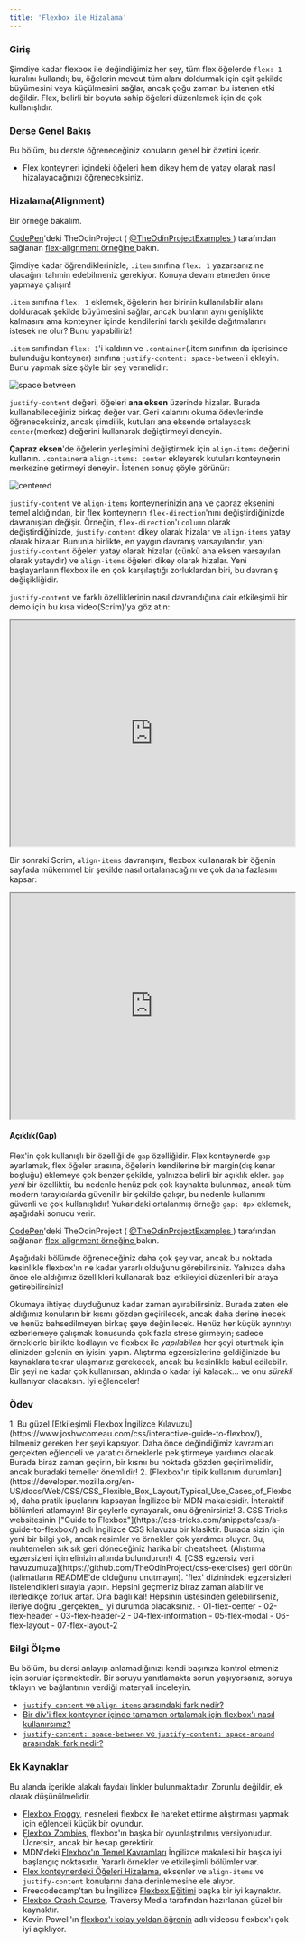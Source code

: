 ```yaml
---
title: 'Flexbox ile Hizalama'
---
```


### Giriş

Şimdiye kadar flexbox ile değindiğimiz her şey, tüm flex öğelerde `flex: 1` kuralını kullandı; bu, öğelerin mevcut tüm alanı doldurmak için eşit şekilde büyümesini veya küçülmesini sağlar, ancak çoğu zaman bu istenen etki değildir. Flex, belirli bir boyuta sahip öğeleri düzenlemek için de çok kullanışlıdır.

### Derse Genel Bakış

Bu bölüm, bu derste öğreneceğiniz konuların genel bir özetini içerir.

- Flex konteyneri içindeki öğeleri hem dikey hem de yatay olarak nasıl hizalayacağınızı öğreneceksiniz.

### Hizalama(Alignment)

Bir örneğe bakalım.

<p
  className="codepen"
  data-height="400"
  data-default-tab="html,result"
  data-slug-hash="MWoyBzR"
  data-editable="true"
  data-user="TheOdinProjectExamples"
  style={{"height":"400px","boxSizing":"border-box","display":"flex","alignItems":"center","justifyContent":"center","border":"2px solid","margin":"1em 0","padding":"1em"}}
>
  <span>
    <a href="https://codepen.io">CodePen</a>'deki TheOdinProject (
    <a href="https://codepen.io/TheOdinProjectExamples"> @TheOdinProjectExamples </a>
    ) tarafından sağlanan <a href="https://codepen.io/TheOdinProjectExamples/pen/MWoyBzR"> flex-alignment örneğine </a> bakın.
  </span>
</p>
<script async src="https://cpwebassets.codepen.io/assets/embed/ei.js"></script>

Şimdiye kadar öğrendiklerinizle, `.item` sınıfına `flex: 1` yazarsanız ne olacağını tahmin edebilmeniz gerekiyor. Konuya devam etmeden önce yapmaya çalışın!

`.item` sınıfına `flex: 1` eklemek, öğelerin her birinin kullanılabilir alanı dolduracak şekilde büyümesini sağlar, ancak bunların aynı genişlikte kalmasını ama konteyner içinde kendilerini farklı şekilde dağıtmalarını istesek ne olur? Bunu yapabiliriz!

`.item` sınıfından `flex: 1`'i kaldırın ve `.container`(.item sınıfının da içerisinde bulunduğu konteyner) sınıfına `justify-content: space-between`'i ekleyin. Bunu yapmak size şöyle bir şey vermelidir:

![space between](https://cdn.statically.io/gh/TheOdinProject/curriculum/495704c6eb6bf33bc927534f231533a82b27b2ac/html_css/v2/foundations/flexbox/imgs/07.png)

`justify-content` değeri, öğeleri **ana eksen** üzerinde hizalar. Burada kullanabileceğiniz birkaç değer var. Geri kalanını okuma ödevlerinde öğreneceksiniz, ancak şimdilik, kutuları ana eksende ortalayacak `center`(merkez) değerini kullanarak değiştirmeyi deneyin.

**Çapraz eksen**'de öğelerin yerleşimini değiştirmek için `align-items` değerini kullanın. `.container`a `align-items: center` ekleyerek kutuları konteynerin merkezine getirmeyi deneyin. İstenen sonuç şöyle görünür:

![centered](https://cdn.statically.io/gh/TheOdinProject/curriculum/495704c6eb6bf33bc927534f231533a82b27b2ac/html_css/v2/foundations/flexbox/imgs/08.png)

`justify-content` ve `align-items` konteynerinizin ana ve çapraz eksenini temel aldığından, bir flex konteynerın `flex-direction`'nını değiştirdiğinizde davranışları değişir. Örneğin, `flex-direction`'ı `column` olarak değiştirdiğinizde, `justify-content` dikey olarak hizalar ve `align-items` yatay olarak hizalar. Bununla birlikte, en yaygın davranış varsayılandır, yani `justify-content` öğeleri yatay olarak hizalar (çünkü ana eksen varsayılan olarak yataydır) ve `align-items` öğeleri dikey olarak hizalar. Yeni başlayanların flexbox ile en çok karşılaştığı zorluklardan biri, bu davranış değişikliğidir.

`justify-content` ve farklı özelliklerinin nasıl davrandığına dair etkileşimli bir demo için bu kısa video(Scrim)'ya göz atın:

<iframe
  src="https://scrimba.com/learn/flexbox/justify-content-flexbox-tutorial-cVWPacR?embed=odin,mini-header,no-big-play,no-next-up"
  sandbox="allow-scripts allow-same-origin"
  width="100%"
  height="400"
></iframe>

Bir sonraki Scrim, `align-items` davranışını, flexbox kullanarak bir öğenin sayfada mükemmel bir şekilde nasıl ortalanacağını ve çok daha fazlasını kapsar:

<iframe
  src="https://scrimba.com/learn/flexbox/align-items-flexbox-tutorial-cJqymH9?embed=odin,mini-header,no-big-play,no-next-up"
  sandbox="allow-scripts allow-same-origin"
  width="100%"
  height="400"
></iframe>

#### Açıklık(Gap)

Flex'in çok kullanışlı bir özelliği de `gap` özelliğidir. Flex konteynerde `gap` ayarlamak, flex öğeler arasına, öğelerin kendilerine bir margin(dış kenar boşluğu) eklemeye çok benzer şekilde, yalnızca belirli bir açıklık ekler. `gap` _yeni_ bir özelliktir, bu nedenle henüz pek çok kaynakta bulunmaz, ancak tüm modern tarayıcılarda güvenilir bir şekilde çalışır, bu nedenle kullanımı güvenli ve çok kullanışlıdır! Yukarıdaki ortalanmış örneğe `gap: 8px` eklemek, aşağıdaki sonucu verir.

<p
  className="codepen"
  data-height="300"
  data-default-tab="html,result"
  data-slug-hash="qBjZyea"
  data-editable="true"
  data-user="TheOdinProjectExamples"
  style={{"height":"300px","boxSizing":"border-box","display":"flex","alignItems":"center","justifyContent":"center","border":"2px solid","margin":"1em 0","padding":"1em"}}
>
  <span>
    <a href="https://codepen.io">CodePen</a>'deki TheOdinProject (
    <a href="https://codepen.io/TheOdinProjectExamples"> @TheOdinProjectExamples </a>
    ) tarafından sağlanan <a href="https://codepen.io/TheOdinProjectExamples/pen/qBjZyea"> flex-alignment örneğine </a> bakın.
  </span>
</p>
<script async src="https://cpwebassets.codepen.io/assets/embed/ei.js"></script>

Aşağıdaki bölümde öğreneceğiniz daha çok şey var, ancak bu noktada kesinlikle flexbox'ın ne kadar yararlı olduğunu görebilirsiniz. Yalnızca daha önce ele aldığımız özellikleri kullanarak bazı etkileyici düzenleri bir araya getirebilirsiniz!

Okumaya ihtiyaç duyduğunuz kadar zaman ayırabilirsiniz. Burada zaten ele aldığımız konuların bir kısmı gözden geçirilecek, ancak daha derine inecek ve henüz bahsedilmeyen birkaç şeye değinilecek. Henüz her küçük ayrıntıyı ezberlemeye çalışmak konusunda çok fazla strese girmeyin; sadece örneklerle birlikte kodlayın ve flexbox ile _yapılabilen_ her şeyi oturtmak için elinizden gelenin en iyisini yapın. Alıştırma egzersizlerine geldiğinizde bu kaynaklara tekrar ulaşmanız gerekecek, ancak bu kesinlikle kabul edilebilir. Bir şeyi ne kadar çok kullanırsan, aklında o kadar iyi kalacak... ve onu _sürekli_ kullanıyor olacaksın. İyi eğlenceler!

### Ödev

<div className="lesson-content__panel" markdown="1">
  1. Bu güzel [Etkileşimli Flexbox İngilizce
  Kılavuzu](https://www.joshwcomeau.com/css/interactive-guide-to-flexbox/),
  bilmeniz gereken her şeyi kapsıyor. Daha önce değindiğimiz kavramları
  gerçekten eğlenceli ve yaratıcı örneklerle pekiştirmeye yardımcı olacak.
  Burada biraz zaman geçirin, bir kısmı bu noktada gözden geçirilmelidir, ancak
  buradaki temeller önemlidir! 2. [Flexbox'ın tipik kullanım
  durumları](https://developer.mozilla.org/en-US/docs/Web/CSS/CSS_Flexible_Box_Layout/Typical_Use_Cases_of_Flexbox),
  daha pratik ipuçlarını kapsayan İngilizce bir MDN makalesidir. İnteraktif
  bölümleri atlamayın! Bir şeylerle oynayarak, onu öğrenirsiniz! 3. CSS Tricks
  websitesinin ["Guide to
  Flexbox"](https://css-tricks.com/snippets/css/a-guide-to-flexbox/) adlı
  İngilizce CSS kılavuzu bir klasiktir. Burada sizin için yeni bir bilgi yok,
  ancak resimler ve örnekler çok yardımcı oluyor. Bu, muhtemelen sık sık geri
  döneceğiniz harika bir cheatsheet. (Alıştırma egzersizleri için elinizin
  altında bulundurun!) 4. [CSS egzersiz veri
  havuzumuza](https://github.com/TheOdinProject/css-exercises) geri dönün
  (talimatların README'de olduğunu unutmayın). 'flex' dizinindeki egzersizleri
  listelendikleri sırayla yapın. Hepsini geçmeniz biraz zaman alabilir ve
  ilerledikçe zorluk artar. Ona bağlı kal! Hepsinin üstesinden gelebilirseniz,
  ileriye doğru _gerçekten_ iyi durumda olacaksınız. - 01-flex-center -
  02-flex-header - 03-flex-header-2 - 04-flex-information - 05-flex-modal -
  06-flex-layout - 07-flex-layout-2
</div>

### Bilgi Ölçme

Bu bölüm, bu dersi anlayıp anlamadığınızı kendi başınıza kontrol etmeniz için sorular içermektedir. Bir soruyu yanıtlamakta sorun yaşıyorsanız, soruya tıklayın ve bağlantının verdiği materyali inceleyin.

- [`justify-content` ve `align-items` arasındaki fark nedir?](https://developer.mozilla.org/en-US/docs/Web/CSS/CSS_Flexible_Box_Layout/Aligning_Items_in_a_Flex_Container)
- [Bir div'i flex konteyner içinde tamamen ortalamak için flexbox'ı nasıl kullanırsınız?](https://developer.mozilla.org/en-US/docs/Web/CSS/CSS_Flexible_Box_Layout/Aligning_Items_in_a_Flex_Container)
- [`justify-content: space-between` ve `justify-content: space-around` arasındaki fark nedir?](https://css-tricks.com/snippets/css/a-guide-to-flexbox/)

### Ek Kaynaklar

Bu alanda içerikle alakalı faydalı linkler bulunmaktadır. Zorunlu değildir, ek olarak düşünülmelidir.

- [Flexbox Froggy](https://flexboxfroggy.com/), nesneleri flexbox ile hareket ettirme alıştırması yapmak için eğlenceli küçük bir oyundur.
- [Flexbox Zombies](https://mastery.games/flexboxzombies/), flexbox'ın başka bir oyunlaştırılmış versiyonudur. Ücretsiz, ancak bir hesap gerektirir.
- MDN'deki [Flexbox'ın Temel Kavramları](https://developer.mozilla.org/en-US/docs/Web/CSS/CSS_Flexible_Box_Layout/Basic_Concepts_of_Flexbox) İngilizce makalesi bir başka iyi başlangıç noktasıdır. Yararlı örnekler ve etkileşimli bölümler var.
- [Flex konteynerdeki Öğeleri Hizalama](https://developer.mozilla.org/en-US/docs/Web/CSS/CSS_Flexible_Box_Layout/Aligning_Items_in_a_Flex_Container), eksenler ve `align-items` ve `justify-content` konularını daha derinlemesine ele alıyor.
- Freecodecamp'tan bu İngilizce [Flexbox Eğitimi](https://www.freecodecamp.org/news/css-flexbox-tutorial-with-cheatsheet/) başka bir iyi kaynaktır.
- [Flexbox Crash Course](https://www.youtube.com/watch?v=3YW65K6LcIA), Traversy Media tarafından hazırlanan güzel bir kaynaktır.
- Kevin Powell'ın [flexbox'ı kolay yoldan öğrenin](https://www.youtube.com/watch?v=u044iM9xsWU) adlı videosu flexbox'ı çok iyi açıklıyor.

